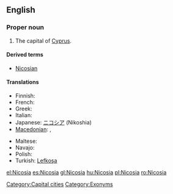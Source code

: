 {{wikipedia}}
==English==

===Proper noun===
{{en-proper noun}}

# The capital of [[Cyprus]].

====Derived terms====
* [[Nicosian]]

====Translations====
{{trans-top|capital of Cyprus}}
* Finnish: {{t-|fi|Nikosia}}
* French: {{t+|fr|Nicosie}}
* Greek: {{t+|el|Λευκωσία|f|tr=Lefkosía}}
* Italian: {{t-|it|Nicosia|f}}
* Japanese: [[ニコシア]] (Nikoshia)
* [[Macedonian]]: {{t|mk|Никозија|f|tr=Nikózija|xs=Macedonian}},  {{t|mk|Левкозија|f|tr=Levkózija|xs=Macedonian}}
{{trans-mid}}
* Maltese: {{t-|mt|Nikosija|xs=Maltese}}
* Navajo: {{tø|nv|Nikʼóósiya}}
* Polish: {{t+|pl|Nikozja|f}}
* Turkish: [[Lefkoşa]]
{{trans-bottom}}

[[Category:Capital cities]]
[[Category:Exonyms]]

[[el:Nicosia]]
[[es:Nicosia]]
[[gl:Nicosia]]
[[hu:Nicosia]]
[[pl:Nicosia]]
[[ro:Nicosia]]